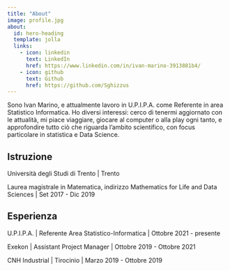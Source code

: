 ```yaml
---
title: "About"
image: profile.jpg
about:
  id: hero-heading
  template: jolla
  links:
    - icon: linkedin
      text: LinkedIn
      href: https://www.linkedin.com/in/ivan-marino-3913881b4/
    - icon: github
      text: Github
      href: https://github.com/Sghizzus
---
```


Sono Ivan Marino, e attualmente lavoro in U.P.I.P.A. come Referente in area Statistico Informatica. Ho diversi interessi: cerco di tenermi aggiornato con le attualità, mi piace viaggiare, giocare al computer o alla play ogni tanto, e approfondire tutto ciò che riguarda l'ambito scientifico, con focus particolare in statistica e Data Science.

## Istruzione

Università degli Studi di Trento \| Trento

Laurea magistrale in Matematica, indirizzo Mathematics for Life and Data Sciences \| Set 2017 - Dic 2019

## Esperienza

U.P.I.P.A. \| Referente Area Statistico-Informatica \| Ottobre 2021 - presente

Exekon \| Assistant Project Manager \| Ottobre 2019 - Ottobre 2021

CNH Industrial \| Tirocinio \| Marzo 2019 - Ottobre 2019
